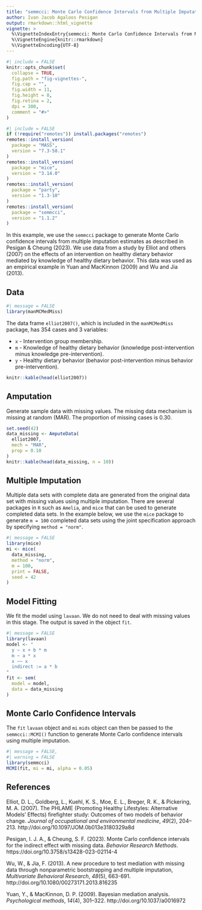 ```yaml
---
title: "semmcci: Monte Carlo Confidence Intervals from Multiple Imputation Estimates"
author: Ivan Jacob Agaloos Pesigan
output: rmarkdown::html_vignette
vignette: >
  %\VignetteIndexEntry{semmcci: Monte Carlo Confidence Intervals from Multiple Imputation Estimates}
  %\VignetteEngine{knitr::rmarkdown}
  %\VignetteEncoding{UTF-8}
---
```


```r
#| include = FALSE
knitr::opts_chunk$set(
  collapse = TRUE,
  fig.path = "fig-vignettes-",
  fig.cap = "",
  fig.width = 11,
  fig.height = 8,
  fig.retina = 2,
  dpi = 300,
  comment = "#>"
)
```

```r
#| include = FALSE
if (!require("remotes")) install.packages("remotes")
remotes::install_version(
  package = "MASS",
  version = "7.3-58.1"
)
remotes::install_version(
  package = "mice",
  version = "3.14.0"
)
remotes::install_version(
  package = "party",
  version = "1.3-10"
)
remotes::install_version(
  package = "semmcci",
  version = "1.1.2"
)
```

In this example, we use the `semmcci` package to generate Monte Carlo confidence intervals from multiple imputation estimates as described in Pesigan & Cheung (2023). We use data from a study by Elliot and others (2007) on the effects of an intervention on healthy dietary behavior mediated by knowledge of healthy dietary behavior. This data was used as an empirical example in Yuan and MacKinnon (2009) and Wu and Jia (2013).

## Data

```r
#| message = FALSE
library(manMCMedMiss)
```

The data frame `elliot2007()`, which is included in the `manMCMedMiss` package, has 354 cases and 3 variables:

  - `x` - Intervention group membership.
  - `m` - Knowledge of healthy dietary behavior (knowledge post-intervention minus knowledge pre-intervention).
  - `y` - Healthy dietary behavior (behavior post-intervention minus behavior pre-intervention).

```r
knitr::kable(head(elliot2007))
```

## Amputation

Generate sample data with missing values. The missing data mechanism is missing at random (MAR). The proportion of missing cases is 0.30.

```r
set.seed(42)
data_missing <- AmputeData(
  elliot2007,
  mech = "MAR",
  prop = 0.10
)
knitr::kable(head(data_missing, n = 10))
```

## Multiple Imputation

Multiple data sets with complete data are generated from the original data set with missing values using multiple imputation.
There are several packages in `R` such as `Amelia`, and `mice` that can be used to generate completed data sets.
In the example below, we use the `mice` package to generate `m = 100` completed data sets using the joint specification approach
by specifying `method = "norm"`.

```r
#| message = FALSE
library(mice)
mi <- mice(
  data_missing,
  method = "norm",
  m = 100,
  print = FALSE,
  seed = 42
)
```

## Model Fitting

We fit the model using `lavaan`.
We do not need to deal with missing values in this stage.
The output is saved in the object `fit`.

```r
#| message = FALSE
library(lavaan)
model <- "
  y ~ x + b * m
  m ~ a * x
  x ~~ x
  indirect := a * b
"
fit <- sem(
  model = model,
  data = data_missing
)
```

## Monte Carlo Confidence Intervals

The `fit` `lavaan` object and `mi` `mids` object can then be passed to the `semmcci::MCMI()` function
to generate Monte Carlo confidence intervals
using multiple imputation.

```r
#| message = FALSE,
#| warning = FALSE
library(semmcci)
MCMI(fit, mi = mi, alpha = 0.05)
```

## References

Elliot, D. L., Goldberg, L., Kuehl, K. S., Moe, E. L., Breger, R. K., &
Pickering, M. A. (2007).
The PHLAME (Promoting Healthy Lifestyles: Alternative Models' Effects)
firefighter study: Outcomes of two models of behavior change.
*Journal of occupational and environmental medicine*, *49*(2), 204–213.
http://doi.org/10.1097/JOM.0b013e3180329a8d

Pesigan, I. J. A., & Cheung, S. F. (2023).
Monte Carlo confidence intervals for the indirect effect with missing data.
*Behavior Research Methods*.
https://doi.org/10.3758/s13428-023-02114-4

Wu, W., & Jia, F. (2013).
A new procedure to test mediation with missing data
through nonparametric bootstrapping and multiple imputation,
*Multivariate Behavioral Research*, *48*(5), 663-691.
http://doi.org/10.1080/00273171.2013.816235

Yuan, Y., & MacKinnon, D. P. (2009).
Bayesian mediation analysis.
*Psychological methods*, *14*(4), 301–322.
http://doi.org/10.1037/a0016972
